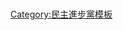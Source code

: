 <abbr title="{{Political party/logo2/data/name_dpp}}" style="height:1.4em; width:3.2em; padding-bottom:0.2em; margin:0 0.2em; font-size:85%; text-align:center; color:{{Political party/logo2/data/color_dpp}}; display:inline-block; text-decoration:none; background:-moz-linear-gradient(bottom right, {{Party meta/color/民主進步黨}}, white); background:-webkit-linear-gradient(bottom right, {{Party meta/color/民主進步黨}}, white); background:linear-gradient(to top left, {{Party meta/color/民主進步黨}}, {{Party meta/color/民主進步黨}} 33%, white)">{{Political party/logo2/data/abbr_dpp}}</abbr><noinclude>
{{Documentation|Template:臺灣政黨模板}}[[Category:民主進步黨模板]]
</noinclude>